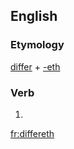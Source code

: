 ==English==

===Etymology===
[[differ]] + [[-eth]]

===Verb===
{{en-verb form}}

# {{archaic third-person singular of|differ}}

[[fr:differeth]]